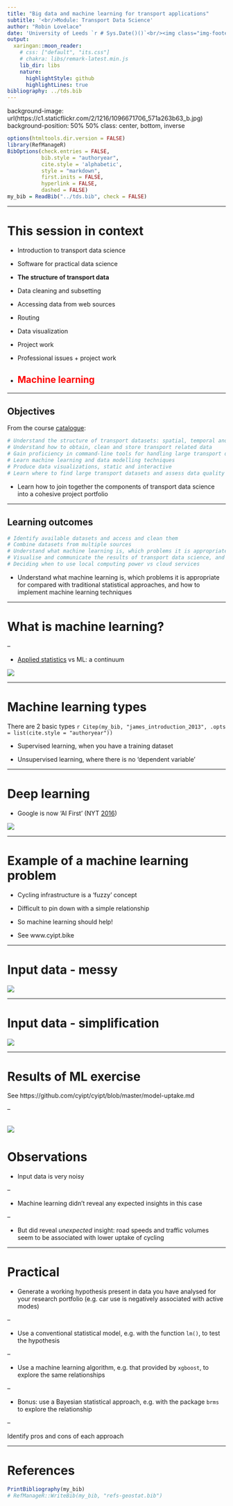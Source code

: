 ```yaml
---
title: "Big data and machine learning for transport applications"
subtitle: '<br/>Module: Transport Data Science'
author: "Robin Lovelace"
date: 'University of Leeds `r # Sys.Date()()`<br/><img class="img-footer" alt="" src="https://comms.leeds.ac.uk/wp-content/themes/toolkit-wordpress-theme/img/logo.png">'
output:
  xaringan::moon_reader:
    # css: ["default", "its.css"]
    # chakra: libs/remark-latest.min.js
    lib_dir: libs
    nature:
      highlightStyle: github
      highlightLines: true
bibliography: ../tds.bib
---
```


background-image: url(https://c1.staticflickr.com/2/1216/1096671706_571a263b63_b.jpg)
background-position: 50% 50%
class: center, bottom, inverse

```r
options(htmltools.dir.version = FALSE)
library(RefManageR)
BibOptions(check.entries = FALSE, 
           bib.style = "authoryear", 
           cite.style = 'alphabetic', 
           style = "markdown",
           first.inits = FALSE,
           hyperlink = FALSE, 
           dashed = FALSE)
my_bib = ReadBib("../tds.bib", check = FALSE)
```

---

# This session in context

   - Introduction to transport data science

-  Software for practical data science 

 - **The structure of transport data**
 - Data cleaning and subsetting
 - Accessing data from web sources
 - Routing
 - Data visualization
 - Project work
 - Professional issues + project work
 
-  ## <font color="red"> Machine learning</font> 

---

## Objectives

From the course [catalogue](https://github.com/ITSLeeds/TDS/blob/master/catalogue.md):

```r
# Understand the structure of transport datasets: spatial, temporal and demographic
# Understand how to obtain, clean and store transport related data
# Gain proficiency in command-line tools for handling large transport datasets
# Learn machine learning and data modelling techniques
# Produce data visualizations, static and interactive
# Learn where to find large transport datasets and assess data quality
```

- Learn how to join together the components of transport data science into a cohesive project portfolio 

---

## Learning outcomes

```r
# Identify available datasets and access and clean them
# Combine datasets from multiple sources
# Understand what machine learning is, which problems it is appropriate for compared with traditional statistical approaches, and how to implement machine learning techniques
# Visualise and communicate the results of transport data science, and know about setting-up interactive web applications
# Deciding when to use local computing power vs cloud services
```

- Understand what machine learning is, which problems it is appropriate for compared with traditional statistical approaches, and how to implement machine learning techniques

---

# What is machine learning?

--

- [Applied statistics](https://machinelearningmastery.com/relationship-between-applied-statistics-and-machine-learning/) vs ML: a continuum

![](https://3qeqpr26caki16dnhd19sv6by6v-wpengine.netdna-ssl.com/wp-content/uploads/2018/04/Glossary-Mapping-Terms-in-Statistics-to-Terms-in-Machine-Learning.png)


---

# Machine learning types

There are 2 basic types `r Citep(my_bib, "james_introduction_2013", .opts = list(cite.style = "authoryear"))`

- Supervised learning, when you have a training dataset

- Unsupervised learning, where there is no 'dependent variable'



---

# Deep learning

- Google is now 'AI First' (NYT [2016](https://www.nytimes.com/2016/12/14/magazine/the-great-ai-awakening.html))

![](https://static01.nyt.com/images/2016/12/18/magazine/18ai8/18ai8-superJumbo.jpg?quality=90&auto=webp)



---

# Example of a machine learning problem

- Cycling infrastructure is a 'fuzzy' concept

- Difficult to pin down with a simple relationship

- So machine learning should help!

- See www.cyipt.bike

---

# Input data - messy

![](https://raw.githubusercontent.com/cyipt/cyipt/master/model-uptake_files/figure-markdown_github-ascii_identifiers/unnamed-chunk-10-1.png)


---

# Input data - simplification

![](https://raw.githubusercontent.com/cyipt/cyipt-website/master/images/ttwa-uptake.png)

---

# Results of ML exercise

See https://github.com/cyipt/cyipt/blob/master/model-uptake.md

--

![](https://raw.githubusercontent.com/cyipt/cyipt/master/model-uptake_files/figure-markdown_github-ascii_identifiers/unnamed-chunk-24-1.png)
---

# Observations

- Input data is very noisy

--

- Machine learning didn't reveal any expected insights in this case

--

- But did reveal *unexpected* insight: road speeds and traffic volumes seem to be associated with lower uptake of cycling

---

# Practical

- Generate a working hypothesis present in data you have analysed for your research portfolio (e.g. car use is negatively associated with active modes)

--

- Use a conventional statistical model, e.g. with the function `lm()`, to test the hypothesis

--

- Use a machine learning algorithm, e.g. that provided by `xgboost`, to explore the same relationships

--

- Bonus: use a Bayesian statistical approach, e.g. with the package `brms` to explore the relationship

--

Identify pros and cons of each approach


---

# References

```r
PrintBibliography(my_bib)
# RefManageR::WriteBib(my_bib, "refs-geostat.bib")
```
